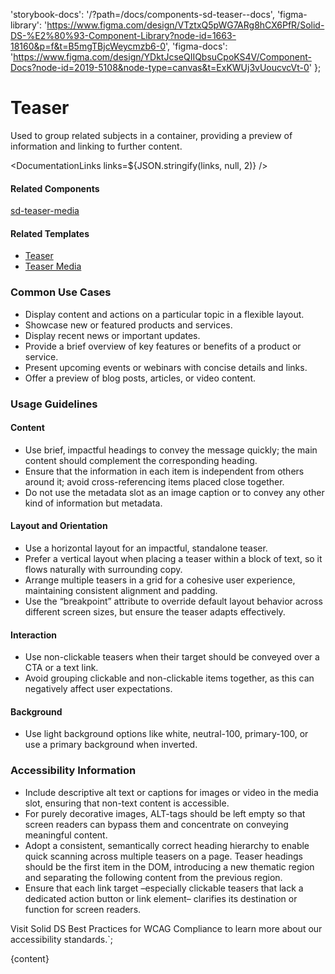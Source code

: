 

  'storybook-docs': '/?path=/docs/components-sd-teaser--docs',
  'figma-library':
    'https://www.figma.com/design/VTztxQ5pWG7ARg8hCX6PfR/Solid-DS-%E2%80%93-Component-Library?node-id=1663-18160&p=f&t=B5mgTBjcWeycmzb6-0',
  'figma-docs':
    'https://www.figma.com/design/YDktJcseQIIQbsuCpoKS4V/Component-Docs?node-id=2019-5108&node-type=canvas&t=ExKWUj3vUoucvcVt-0'
};

# Teaser

Used to group related subjects in a container, providing a preview of information and linking to further content.

<DefaultStory />

<DocumentationLinks links=${JSON.stringify(links, null, 2)} />

#### Related Components

[sd-teaser-media](/?path=/docs/components-sd-teaser-media--docs)

#### Related Templates

- [Teaser](/?path=/docs/templates-teaser--docs)
- [Teaser Media](/?path=/docs/templates-teaser-media--docs)

### Common Use Cases

- Display content and actions on a particular topic in a flexible layout.
- Showcase new or featured products and services.
- Display recent news or important updates.
- Provide a brief overview of key features or benefits of a product or service.
- Present upcoming events or webinars with concise details and links.
- Offer a preview of blog posts, articles, or video content.

### Usage Guidelines

#### Content

- Use brief, impactful headings to convey the message quickly; the main content should complement the corresponding heading.
- Ensure that the information in each item is independent from others around it; avoid cross-referencing items placed close together.
- Do not use the metadata slot as an image caption or to convey any other kind of information but metadata.

#### Layout and Orientation

- Use a horizontal layout for an impactful, standalone teaser.
- Prefer a vertical layout when placing a teaser within a block of text, so it flows naturally with surrounding copy.
- Arrange multiple teasers in a grid for a cohesive user experience, maintaining consistent alignment and padding.
- Use the “breakpoint” attribute to override default layout behavior across different screen sizes, but ensure the teaser adapts effectively.

#### Interaction

- Use non-clickable teasers when their target should be conveyed over a CTA or a text link.
- Avoid grouping clickable and non-clickable items together, as this can negatively affect user expectations.

#### Background

- Use light background options like white, neutral-100, primary-100, or use a primary background when inverted.

### Accessibility Information

- Include descriptive alt text or captions for images or video in the media slot, ensuring that non-text content is accessible.
- For purely decorative images, ALT-tags should be left empty so that screen readers can bypass them and concentrate on conveying meaningful content.
- Adopt a consistent, semantically correct heading hierarchy to enable quick scanning across multiple teasers on a page. Teaser headings should be the first item in the DOM, introducing a new thematic region and separating the following content from the previous region.
- Ensure that each link target –especially clickable teasers that lack a dedicated action button or link element– clarifies its destination or function for screen readers.

Visit <sd-link href="https://www.figma.com/design/YDktJcseQIIQbsuCpoKS4V/Component-Docs?node-id=10708-5011&t=Z1FxSGWkmXG5r5sw-4" target="_blank">Solid DS Best Practices for WCAG Compliance</sd-link> to learn more about our accessibility standards.`;

<Meta title="Components/sd-teaser/Overview" />

<OverviewFormatter story={SdTeaserStories.Default}>{content}</OverviewFormatter>
